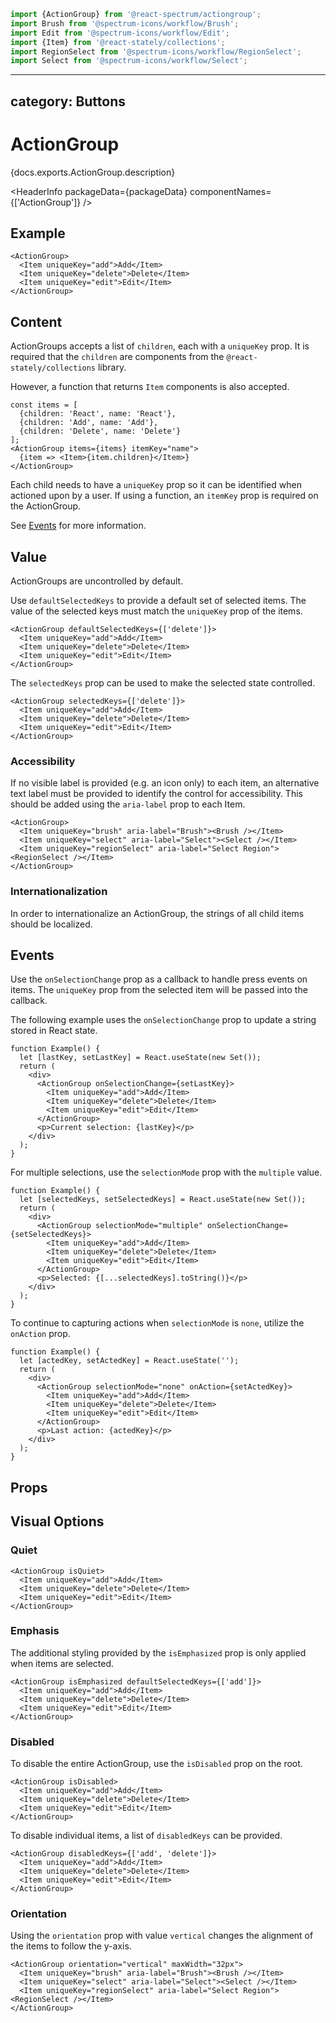 <!-- Copyright 2020 Adobe. All rights reserved.
This file is licensed to you under the Apache License, Version 2.0 (the "License");
you may not use this file except in compliance with the License. You may obtain a copy
of the License at http://www.apache.org/licenses/LICENSE-2.0
Unless required by applicable law or agreed to in writing, software distributed under
the License is distributed on an "AS IS" BASIS, WITHOUT WARRANTIES OR REPRESENTATIONS
OF ANY KIND, either express or implied. See the License for the specific language
governing permissions and limitations under the License. -->



```jsx import
import {ActionGroup} from '@react-spectrum/actiongroup';
import Brush from '@spectrum-icons/workflow/Brush';
import Edit from '@spectrum-icons/workflow/Edit';
import {Item} from '@react-stately/collections';
import RegionSelect from '@spectrum-icons/workflow/RegionSelect';
import Select from '@spectrum-icons/workflow/Select';
```

---
category: Buttons
---

# ActionGroup

<p>{docs.exports.ActionGroup.description}</p>

<HeaderInfo
  packageData={packageData}
  componentNames={['ActionGroup']} />

## Example

```tsx example
<ActionGroup>
  <Item uniqueKey="add">Add</Item>
  <Item uniqueKey="delete">Delete</Item>
  <Item uniqueKey="edit">Edit</Item>
</ActionGroup>
```

## Content

ActionGroups accepts a list of `children`, each with a `uniqueKey` prop. It is required that the `children` are <TypeLink links={collectionsDocs.links} type={collectionsDocs.exports.Item} /> components from the `@react-stately/collections` library.

However, a function that returns `Item` components is also accepted.

```tsx example
const items = [
  {children: 'React', name: 'React'},
  {children: 'Add', name: 'Add'},
  {children: 'Delete', name: 'Delete'}
];
<ActionGroup items={items} itemKey="name">
  {item => <Item>{item.children}</Item>}
</ActionGroup>
```


Each child needs to have a `uniqueKey` prop so it can be identified when actioned upon by a user. If using a function, an `itemKey` prop is required on the ActionGroup.

See [Events](#events) for more information.

## Value

ActionGroups are uncontrolled by default. 

Use `defaultSelectedKeys` to provide a default set of selected items. The value of the selected keys must match the `uniqueKey` prop of the items.

```tsx example
<ActionGroup defaultSelectedKeys={['delete']}>
  <Item uniqueKey="add">Add</Item>
  <Item uniqueKey="delete">Delete</Item>
  <Item uniqueKey="edit">Edit</Item>
</ActionGroup>
```

The `selectedKeys` prop can be used to make the selected state controlled.

```tsx example
<ActionGroup selectedKeys={['delete']}>
  <Item uniqueKey="add">Add</Item>
  <Item uniqueKey="delete">Delete</Item>
  <Item uniqueKey="edit">Edit</Item>
</ActionGroup>
```

### Accessibility

If no visible label is provided (e.g. an icon only) to each item, an alternative text label must be provided to identify the control for accessibility.
This should be added using the `aria-label` prop to each Item.

```tsx example
<ActionGroup>
  <Item uniqueKey="brush" aria-label="Brush"><Brush /></Item>
  <Item uniqueKey="select" aria-label="Select"><Select /></Item>
  <Item uniqueKey="regionSelect" aria-label="Select Region"><RegionSelect /></Item>
</ActionGroup>
```

### Internationalization

In order to internationalize an ActionGroup, the strings of all child items should be localized.

## Events

Use the `onSelectionChange` prop as a callback to handle press events on items.
The `uniqueKey` prop from the selected item will be passed into the callback.

The following example uses the `onSelectionChange` prop to update a string stored in React state.

```tsx example
function Example() {
  let [lastKey, setLastKey] = React.useState(new Set());
  return (
    <div>
      <ActionGroup onSelectionChange={setLastKey}>
        <Item uniqueKey="add">Add</Item>
        <Item uniqueKey="delete">Delete</Item>
        <Item uniqueKey="edit">Edit</Item>
      </ActionGroup>
      <p>Current selection: {lastKey}</p>
    </div>
  );
}
```

For multiple selections, use the `selectionMode` prop with the `multiple` value.
```tsx example
function Example() {
  let [selectedKeys, setSelectedKeys] = React.useState(new Set());
  return (
    <div>
      <ActionGroup selectionMode="multiple" onSelectionChange={setSelectedKeys}>
        <Item uniqueKey="add">Add</Item>
        <Item uniqueKey="delete">Delete</Item>
        <Item uniqueKey="edit">Edit</Item>
      </ActionGroup>
      <p>Selected: {[...selectedKeys].toString()}</p>
    </div>
  );
}
```

To continue to capturing actions when `selectionMode` is `none`, utilize the `onAction` prop.
```tsx example
function Example() {
  let [actedKey, setActedKey] = React.useState('');
  return (
    <div>
      <ActionGroup selectionMode="none" onAction={setActedKey}>
        <Item uniqueKey="add">Add</Item>
        <Item uniqueKey="delete">Delete</Item>
        <Item uniqueKey="edit">Edit</Item>
      </ActionGroup>
      <p>Last action: {actedKey}</p>
    </div>
  );
}
```

## Props

<PropTable component={docs.exports.ActionGroup} links={docs.links} />

## Visual Options

### Quiet

```tsx example
<ActionGroup isQuiet>
  <Item uniqueKey="add">Add</Item>
  <Item uniqueKey="delete">Delete</Item>
  <Item uniqueKey="edit">Edit</Item>
</ActionGroup>
```

### Emphasis

The additional styling provided by the `isEmphasized` prop is only applied when items are selected.

```tsx example
<ActionGroup isEmphasized defaultSelectedKeys={['add']}>
  <Item uniqueKey="add">Add</Item>
  <Item uniqueKey="delete">Delete</Item>
  <Item uniqueKey="edit">Edit</Item>
</ActionGroup>
```

### Disabled

To disable the entire ActionGroup, use the `isDisabled` prop on the root.

```tsx example
<ActionGroup isDisabled>
  <Item uniqueKey="add">Add</Item>
  <Item uniqueKey="delete">Delete</Item>
  <Item uniqueKey="edit">Edit</Item>
</ActionGroup>
```

To disable individual items, a list of `disabledKeys` can be provided.

```tsx example
<ActionGroup disabledKeys={['add', 'delete']}>
  <Item uniqueKey="add">Add</Item>
  <Item uniqueKey="delete">Delete</Item>
  <Item uniqueKey="edit">Edit</Item>
</ActionGroup>
```

### Orientation

Using the `orientation` prop with value `vertical` changes the alignment of the items to follow the y-axis.

```tsx example
<ActionGroup orientation="vertical" maxWidth="32px">
  <Item uniqueKey="brush" aria-label="Brush"><Brush /></Item>
  <Item uniqueKey="select" aria-label="Select"><Select /></Item>
  <Item uniqueKey="regionSelect" aria-label="Select Region"><RegionSelect /></Item>
</ActionGroup>
```
